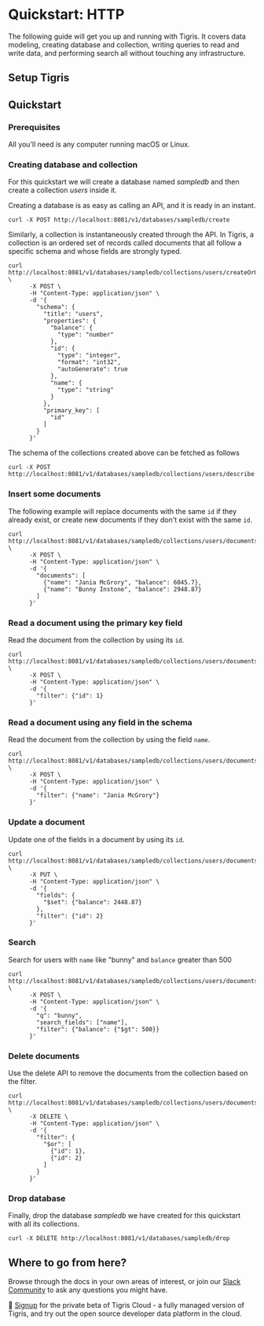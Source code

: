 
# Quickstart: HTTP

The following guide will get you up and running with Tigris. It covers
data modeling, creating database and collection, writing queries to read and
write data, and performing search all without touching any infrastructure.

## Setup Tigris

<Tabs>
<TabItem value="cloud" label="Tigris Cloud">

<TigrisCloud />

</TabItem>

<TabItem value="dev" label="Development Environment">

<StartupLocally />

</TabItem>
</Tabs>

## Quickstart

### Prerequisites

All you'll need is any computer running macOS or Linux.

### Creating database and collection

For this quickstart we will create a database named _sampledb_ and then
create a collection _users_ inside it.

Creating a database is as easy as calling an API, and it is ready in an
instant.

```shell
curl -X POST http://localhost:8081/v1/databases/sampledb/create
```

Similarly, a collection is instantaneously created through the API. In
Tigris, a collection is an ordered set of records called documents that all
follow a specific schema and whose fields are strongly typed.

```shell
curl http://localhost:8081/v1/databases/sampledb/collections/users/createOrUpdate \
      -X POST \
      -H "Content-Type: application/json" \
      -d '{
        "schema": {
          "title": "users",
          "properties": {
            "balance": {
              "type": "number"
            },
            "id": {
              "type": "integer",
              "format": "int32",
              "autoGenerate": true
            },
            "name": {
              "type": "string"
            }
          },
          "primary_key": [
            "id"
          ]
        }
      }'
```

The schema of the collections created above can be fetched as follows

```shell
curl -X POST http://localhost:8081/v1/databases/sampledb/collections/users/describe
```

### Insert some documents

The following example will replace documents with the same `id` if they
already exist, or create new documents if they don't exist with the same `id`.

```shell
curl http://localhost:8081/v1/databases/sampledb/collections/users/documents/insert \
      -X POST \
      -H "Content-Type: application/json" \
      -d '{
        "documents": [
          {"name": "Jania McGrory", "balance": 6045.7},
          {"name": "Bunny Instone", "balance": 2948.87}
        ]
      }'
```

### Read a document using the primary key field

Read the document from the collection by using its `id`.

```shell
curl http://localhost:8081/v1/databases/sampledb/collections/users/documents/read \
      -X POST \
      -H "Content-Type: application/json" \
      -d '{
        "filter": {"id": 1}
      }'
```

### Read a document using any field in the schema

Read the document from the collection by using the field `name`.

```shell
curl http://localhost:8081/v1/databases/sampledb/collections/users/documents/read \
      -X POST \
      -H "Content-Type: application/json" \
      -d '{
        "filter": {"name": "Jania McGrory"}
      }'
```

### Update a document

Update one of the fields in a document by using its `id`.

```shell
curl http://localhost:8081/v1/databases/sampledb/collections/users/documents/update \
      -X PUT \
      -H "Content-Type: application/json" \
      -d '{
        "fields": {
          "$set": {"balance": 2448.87}
        },
        "filter": {"id": 2}
      }'
```

### Search

Search for users with `name` like "bunny" and `balance` greater than 500

```shell
curl http://localhost:8081/v1/databases/sampledb/collections/users/documents/search \
      -X POST \
      -H "Content-Type: application/json" \
      -d '{
        "q": "bunny",
        "search_fields": ["name"],
        "filter": {"balance": {"$gt": 500}}
      }'
```

### Delete documents

Use the delete API to remove the documents from the collection
based on the filter.

```shell
curl http://localhost:8081/v1/databases/sampledb/collections/users/documents/delete \
      -X DELETE \
      -H "Content-Type: application/json" \
      -d '{
        "filter": {
          "$or": [
            {"id": 1},
            {"id": 2}
          ]
        }
      }'
```

### Drop database

Finally, drop the database _sampledb_ we have created for this quickstart
with all its collections.

```shell
curl -X DELETE http://localhost:8081/v1/databases/sampledb/drop
```

## Where to go from here?

Browse through the docs in your own areas of interest, or join our
[Slack Community](https://join.slack.com/t/tigrisdatacommunity/shared_invite/zt-16fn5ogio-OjxJlgttJIV0ZDywcBItJQ)
to ask any questions you might have.

🚀 [Signup](https://www.tigrisdata.com/beta) for the
private beta of Tigris Cloud - a fully managed version of Tigris, and try
out the open source developer data platform in the cloud.
